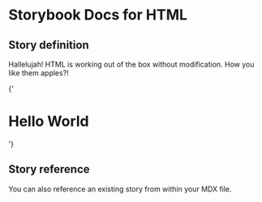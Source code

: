 
# Storybook Docs for HTML

<Meta title="Addons|Docs" />

## Story definition

Hallelujah! HTML is working out of the box without modification.
How you like them apples?!

<Story name="heading" height="100px">
  {'<h1>Hello World</h1>'}
</Story>

## Story reference

You can also reference an existing story from within your MDX file.

<Story id="welcome--welcome" height="800px" />
